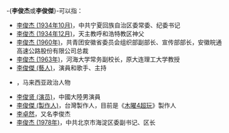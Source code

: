 -{'''李俊杰'''或'''李俊傑'''}-可以指：
* [[李俊杰_(1934年10月)|李俊杰 (1934年10月)]]，中共宁夏回族自治区委常委、纪委书记
* [[李俊杰_(1934年12月)|李俊杰 (1934年12月)]]，天主教呼和浩特教区神父
* [[李俊杰_(1960年)|李俊杰 (1960年)]]，共青团安徽省委员会组织部副部长、宣传部部长，安徽皖通高速公路股份有限公司总裁
* [[李俊杰_(1963年)|李俊杰 (1963年)]]，河海大学常务副校长，原大连理工大学教授
* [[李俊傑_(藝人)|李俊傑 (藝人)]]，演員和歌手、主持
* {{link-en|李俊杰 (马来西亚)|Chris Lee Chun Kit}}，马来西亚政治人物
* [[李俊贤_(演员)|李俊贤 (演员)]]，中國大陸男演員
* [[李俊傑_(製作人)|李俊傑 (製作人)]]，台灣製作人，目前是《[[木曜4超玩|木曜4超玩]]》製作人
* [[李卓然|李卓然]]，又名李俊杰
* [[李俊杰_(1978年)|李俊杰 (1978年)]]，中共北京市海淀区委副书记、区长

{{disambig|Cat=三字李姓人名消歧义}}